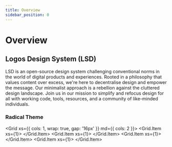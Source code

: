 ```yaml
---
title: Overview
sidebar_position: 0
---
```



# Overview

## Logos Design System (LSD)

LSD is an open-source design system challenging conventional norms in the world of digital products and experiences. Rooted in a philosophy that values content over excess, we're here to decentralise design and empower the message. Our minimalist approach is a rebellion against the cluttered design landscape. Join us in our mission to simplify and refocus design for all with working code, tools, resources, and a community of like-minded individuals.

### Radical Theme

<Grid xs={{ cols: 1, wrap: true, gap: '16px' }} md={{ cols: 2 }}>
    <Grid.Item xs={1}>
        <ExternalResourceCard
            title="LSD - Radical"
            description="www.figma.com"
            href="https://www.figma.com/file/DVfLHVRl8adBPYkgq02Qki/LSD-%E2%80%93-Radical?type=design&node-id=22%3A796&mode=design&t=17y4ysCLSxyCKece-1"
            logoSrc="/icons/figma.svg"
        />
    </Grid.Item>
    <Grid.Item xs={1}>
        <ExternalResourceCard
            title="Library • acid-info/lsd"
            description="www.chromatic.com"
            href="https://www.chromatic.com/library?appId=63e4f71c39dc65c5c703c1e8"
            logoSrc="/icons/chromatic.svg"
        />
    </Grid.Item>
    <Grid.Item xs={1}>
        <ExternalResourceCard
            title="Github - LSD"
            description="www.github.com"
            href="https://github.com/acid-info/lsd"
            logoSrc="/icons/github.svg"
        />
    </Grid.Item>
    <Grid.Item xs={1}>
        <ExternalResourceCard
            title="NPM Package - LSD"
            description="www.npmjs.com"
            href="https://www.npmjs.com/package/@acid-info/lsd-react"
            logoSrc="/icons/npm.svg"
        />
    </Grid.Item>
</Grid>
